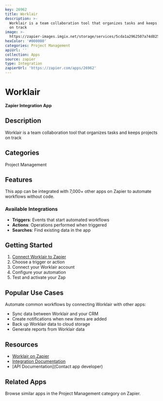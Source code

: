 ```yaml
---
key: 26962
title: Worklair
description: >-
  Worklair is a team collaboration tool that organizes tasks and keeps projects
  on track
image: >-
  https://zapier-images.imgix.net/storage/services/5cda1a2962507a74d825dbf83605e3b2.jpg?auto=format%2Ccompress&ixlib=python-3.0.0&q=50
hexColor: '#000000'
categories: Project Management
apiUrl: ''
collection: Apps
source: zapier
type: Integration
zapierUrl: 'https://zapier.com/apps/26962'
---
```

# Worklair

**Zapier Integration App**

## Description

Worklair is a team collaboration tool that organizes tasks and keeps projects on track

## Categories

Project Management

## Features

This app can be integrated with 7,000+ other apps on Zapier to automate workflows without code.

### Available Integrations

- **Triggers**: Events that start automated workflows
- **Actions**: Operations performed when triggered
- **Searches**: Find existing data in the app

## Getting Started

1. [Connect Worklair to Zapier](https://zapier.com/apps/26962)
2. Choose a trigger or action
3. Connect your Worklair account
4. Configure your automation
5. Test and activate your Zap

## Popular Use Cases

Automate common workflows by connecting Worklair with other apps:

- Sync data between Worklair and your CRM
- Create notifications when new items are added
- Back up Worklair data to cloud storage
- Generate reports from Worklair data

## Resources

- [Worklair on Zapier](https://zapier.com/apps/26962)
- [Integration Documentation](https://zapier.com/apps/26962/integrations)
- [API Documentation](Contact app developer)

## Related Apps

Browse similar apps in the Project Management category on Zapier.
